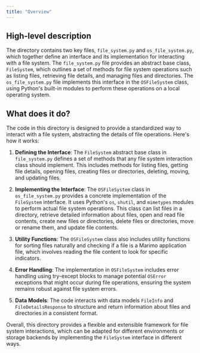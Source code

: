 ```yaml
---
title: "Overview"
---
```


## High-level description

The directory contains two key files, `file_system.py` and `os_file_system.py`, which together define an interface and its implementation for interacting with a file system. The `file_system.py` file provides an abstract base class, `FileSystem`, which outlines a set of methods for file system operations such as listing files, retrieving file details, and managing files and directories. The `os_file_system.py` file implements this interface in the `OSFileSystem` class, using Python's built-in modules to perform these operations on a local operating system.

## What does it do?

The code in this directory is designed to provide a standardized way to interact with a file system, abstracting the details of file operations. Here's how it works:

1. **Defining the Interface**: The `FileSystem` abstract base class in `file_system.py` defines a set of methods that any file system interaction class should implement. This includes methods for listing files, getting file details, opening files, creating files or directories, deleting, moving, and updating files.

2. **Implementing the Interface**: The `OSFileSystem` class in `os_file_system.py` provides a concrete implementation of the `FileSystem` interface. It uses Python's `os`, `shutil`, and `mimetypes` modules to perform actual file system operations. This class can list files in a directory, retrieve detailed information about files, open and read file contents, create new files or directories, delete files or directories, move or rename them, and update file contents.

3. **Utility Functions**: The `OSFileSystem` class also includes utility functions for sorting files naturally and checking if a file is a Marimo application file, which involves reading the file content to look for specific indicators.

4. **Error Handling**: The implementation in `OSFileSystem` includes error handling using try-except blocks to manage potential `OSError` exceptions that might occur during file operations, ensuring the system remains robust against file system errors.

5. **Data Models**: The code interacts with data models `FileInfo` and `FileDetailsResponse` to structure and return information about files and directories in a consistent format.

Overall, this directory provides a flexible and extensible framework for file system interactions, which can be adapted for different environments or storage backends by implementing the `FileSystem` interface in different ways.